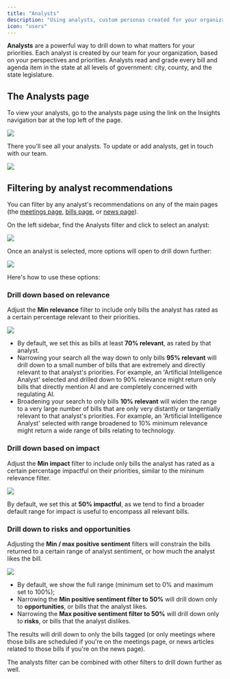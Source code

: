 ```yaml
---
title: "Analysts"
description: "Using analysts, custom personas created for your organization that read and grade every legislative matter."
icon: "users"
---
```


**Analysts** are a powerful way to drill down to what matters for your priorities. Each analyst is created by our team for your organization, based on your perspectives and priorities. Analysts read and grade every bill and agenda item in the state at all levels of government: city, county, and the state legislature.

## The Analysts page

To view your analysts, go to the analysts page using the link on the Insights navigation bar at the top left of the page.

<Frame>
  <img src="/images/analystsbar.png" style={{ borderRadius: "0.5rem" }} />
</Frame>

There you'll see all your analysts. To update or add analysts, get in touch with our team.

<Frame>
  <img src="/images/analystspage.png" style={{ borderRadius: "0.5rem" }} />
</Frame>

## Filtering by analyst recommendations

You can filter by any analyst's recommendations on any of the main pages (the [meetings page](https://legislature.ai/meetings), [bills page](https://legislature.ai/bills), or [news page](https://legislature.ai/news)).

On the left sidebar, find the Analysts filter and click to select an analyst:

<Frame>
  <img src="/images/analystfilter.png" style={{ borderRadius: "0.5rem" }} />
</Frame>

Once an analyst is selected, more options will open to drill down further:

<Frame>
  <img src="/images/analystfilters.png" style={{ borderRadius: "0.5rem" }} />
</Frame>

Here's how to use these options:

### Drill down based on relevance

Adjust the **Min relevance** filter to include only bills the analyst has rated as a certain percentage relevant to their priorities.

<Frame>
  <img src="/images/relevance.png" style={{ borderRadius: "0.5rem" }} />
</Frame>

- By default, we set this as bills at least **70% relevant**, as rated by that analyst.
- Narrowing your search all the way down to only bills **95% relevant** will drill down to a small number of bills that are extremely and directly relevant to that analyst's priorities. For example, an 'Artificial Intelligence Analyst' selected and drilled down to 90% relevance might return only bills that directly mention AI and are completely concerned with regulating AI.
- Broadening your search to only bills **10% relevant** will widen the range to a very large number of bills that are only very distantly or tangentially relevant to that analyst's priorities. For example, an 'Artificial Intelligence Analyst' selected with range broadened to 10% minimum relevance might return a wide range of bills relating to technology.

### Drill down based on impact

Adjust the **Min impact** filter to include only bills the analyst has rated as a certain percentage impactful on their priorities, similar to the mininum relevance filter.

<Frame>
  <img src="/images/impact.png" style={{ borderRadius: "0.5rem" }} />
</Frame>

By default, we set this at **50% impactful**, as we tend to find a broader default range for impact is useful to encompass all relevant bills.

### Drill down to risks and opportunities

Adjusting the **Min / max positive sentiment** filters will constrain the bills returned to a certain range of analyst sentiment, or how much the analyst likes the bill.

<Frame>
  <img src="/images/sentiment.png" style={{ borderRadius: "0.5rem" }} />
</Frame>

- By default, we show the full range (minimum set to 0% and maximum set to 100%);
- Narrowing the **Min positive sentiment filter to 50%** will drill down only to **opportunities**, or bills that the analyst likes.
- Narrowing the **Max positive sentiment filter to 50%** will drill down only to **risks**, or bills that the analyst dislikes.

The results will drill down to only the bills tagged (or only meetings where those bills are scheduled if you're on the meetings page, or news articles related to those bills if you're on the news page).

The analysts filter can be combined with other filters to drill down further as well.
